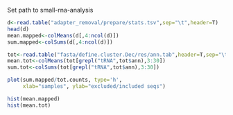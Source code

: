 Set path to small-rna-analysis

```r
d<-read.table("adapter_removal/prepare/stats.tsv",sep="\t",header=T)
head(d)
mean.mapped<-colMeans(d[,4:ncol(d)])
sum.mapped<-colSums(d[,4:ncol(d)])

tot<-read.table("fasta/define.cluster.Dec/res/ann.tab",header=T,sep="\t")
mean.tot<-colMeans(tot[grepl("tRNA",tot$ann),3:30])
sum.tot<-colSums(tot[grepl("tRNA",tot$ann),3:30])
```


```r
plot(sum.mapped/tot.counts, type='h',
     xlab="samples", ylab="excluded/included seqs")
```

```r
hist(mean.mapped)
hist(mean.tot)
```